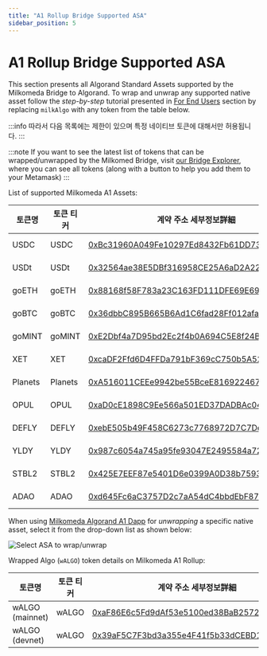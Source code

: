 ```yaml
---
title: "A1 Rollup Bridge Supported ASA"
sidebar_position: 5
---
```



# A1 Rollup Bridge Supported ASA

This section presents all Algorand Standard Assets supported by the Milkomeda Bridge to Algorand. To wrap and unwrap any supported native asset follow the _step-by-step_ tutorial presented in [For End Users](./) section by replacing `milkAlgo` with any token from the table below.

:::info
 따라서 다음 목록에는 제한이 있으며 특정 네이티브 토큰에 대해서만 허용됩니다.
:::

:::note
If you want to see the latest list of tokens that can be wrapped/unwrapped by the Milkomed Bridge, visit [our Bridge Explorer](https://bridge-explorer.milkomeda.com/algorand-mainnet/tokens), where you can see all tokens (along with a button to help you add them to your Metamask)
:::

List of supported Milkomeda A1 Assets:

| 토큰명     | 토큰 티커   | 계약 주소 세부정보詳細                                                                                                                                               | 토큰 유형  |
| ------- | ------- | ---------------------------------------------------------------------------------------------------------------------------------------------------------- | ------ |
| USDC    | USDC    | [0xBc31960A049Fe10297Ed8432Fb61DD734fEAd4ea](https://explorer-mainnet-algorand-rollup.a1.milkomeda.com/address/0xBc31960A049Fe10297Ed8432Fb61DD734fEAd4ea) | ERC-20 |
| USDt    | USDt    | [0x32564ae38E5DBf316958CE25A6aD2A2249EbCc2D](https://explorer-mainnet-algorand-rollup.a1.milkomeda.com/address/0x32564ae38E5DBf316958CE25A6aD2A2249EbCc2D) | ERC-20 |
| goETH   | goETH   | [0x88168f58F783a23C163FD111DFE69E69BA2947B4](https://explorer-mainnet-algorand-rollup.a1.milkomeda.com/address/0x88168f58F783a23C163FD111DFE69E69BA2947B4) | ERC-20 |
| goBTC   | goBTC   | [0x36dbbC895B665B6Ad1C6fad28Ff012afaEb54E4C](https://explorer-mainnet-algorand-rollup.a1.milkomeda.com/address/0x36dbbC895B665B6Ad1C6fad28Ff012afaEb54E4C) | ERC-20 |
| goMINT  | goMINT  | [0xE2Dbf4a7D95bd2Ec2f4b0A694C5E8f24B34Ac6D8](https://explorer-mainnet-algorand-rollup.a1.milkomeda.com/address/0xE2Dbf4a7D95bd2Ec2f4b0A694C5E8f24B34Ac6D8) | ERC-20 |
| XET     | XET     | [0xcaDF2Ffd6D4FFDa791bF369cC750b5A52207026E](https://explorer-mainnet-algorand-rollup.a1.milkomeda.com/address/0xcaDF2Ffd6D4FFDa791bF369cC750b5A52207026E) | ERC-20 |
| Planets | Planets | [0xA516011CEEe9942be55BceE816922467f898F365](https://explorer-mainnet-algorand-rollup.a1.milkomeda.com/address/0xA516011CEEe9942be55BceE816922467f898F365) | ERC-20 |
| OPUL    | OPUL    | [0xaD0cE1898C9Ee566a501ED37DADBAc04d68C2C93](https://explorer-mainnet-algorand-rollup.a1.milkomeda.com/address/0xaD0cE1898C9Ee566a501ED37DADBAc04d68C2C93) | ERC-20 |
| DEFLY   | DEFLY   | [0xebE505b49F458C6273c7768972D7C7DeE840ff73](https://explorer-mainnet-algorand-rollup.a1.milkomeda.com/address/0xebE505b49F458C6273c7768972D7C7DeE840ff73) | ERC-20 |
| YLDY    | YLDY    | [0x987c6054a745a95fe93047E2495584a72FcdCB9D](https://explorer-mainnet-algorand-rollup.a1.milkomeda.com/address/0x987c6054a745a95fe93047E2495584a72FcdCB9D) | ERC-20 |
| STBL2   | STBL2   | [0x425E7EEF87e5401D6e0399A0D38b7593b4B2B7De](https://explorer-mainnet-algorand-rollup.a1.milkomeda.com/address/0x425E7EEF87e5401D6e0399A0D38b7593b4B2B7De) | ERC-20 |
| ADAO    | ADAO    | [0xd645Fc6aC3757D2c7aA54dC4bbdEbF87ff3CDe3f](https://explorer-mainnet-algorand-rollup.a1.milkomeda.com/address/0xd645Fc6aC3757D2c7aA54dC4bbdEbF87ff3CDe3f) | ERC-20 |

When using [Milkomeda Algorand A1 Dapp](https://algorand-bridge-dev.milkomeda.com/) for _unwrapping_ a specific native asset, select it from the drop-down list as shown below:

<img className="img-full" src={asaInTokenRegistry} alt="Select ASA to wrap/unwrap" />

Wrapped Algo (`wALGO`) token details on Milkomeda A1 Rollup:

| 토큰명             | 토큰 티커 | 계약 주소 세부정보詳細                                                                                                                                               | 토큰 유형  |
| --------------- | ----- | ---------------------------------------------------------------------------------------------------------------------------------------------------------- | ------ |
| wALGO (mainnet) | wALGO | [0xaF86E6c5Fd9dAf53e5100ed38BaB2572609fCA27](https://explorer-mainnet-algorand-rollup.a1.milkomeda.com/address/0xaF86E6c5Fd9dAf53e5100ed38BaB2572609fCA27) | ERC-20 |
| wALGO (devnet)  | wALGO | [0x39aF5C7F3bd3a355e4F41f5b33dCEBD1681e4D3e](https://explorer-devnet-algorand-rollup.a1.milkomeda.com/address/0x39aF5C7F3bd3a355e4F41f5b33dCEBD1681e4D3e)  | ERC-20 |
